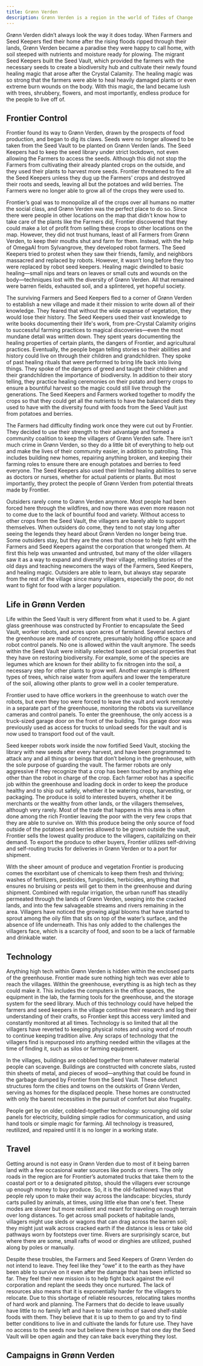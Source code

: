 ```yaml
---
title: Grønn Verden
description: Grønn Verden is a region in the world of Tides of Change
---
```



Grønn Verden didn’t always look the way it does today. When Farmers and Seed Keepers fled their home after the rising floods ripped through their lands, Grønn Verden became a paradise they were happy to call home, with soil steeped with nutrients and moisture ready for plowing. The migrant Seed Keepers built the Seed Vault, which provided the farmers with the necessary seeds to create a biodiversity hub and cultivate their newly found healing magic that arose after the Crystal Calamity. The healing magic was so strong that the farmers were able to heal heavily damaged plants or even extreme burn wounds on the body. With this magic, the land became lush with trees, shrubbery, flowers, and most importantly, endless produce for the people to live off of.

## Frontier Control

Frontier found its way to Grønn Verden, drawn by the prospects of food production, and began to dig its claws. Seeds were no longer allowed to be taken from the Seed Vault to be planted on Grønn Verden lands. The Seed Keepers had to keep the seed library under strict lockdown, not even allowing the Farmers to access the seeds. Although this did not stop the Farmers from cultivating their already planted crops on the outside, and they used their plants to harvest more seeds. Frontier threatened to fire all the Seed Keepers unless they dug up the Farmers’ crops and destroyed their roots and seeds, leaving all but the potatoes and wild berries. The Farmers were no longer able to grow all of the crops they were used to.

Frontier’s goal was to monopolize all of the crops over all humans no matter the social class, and Grønn Verden was the perfect place to do so. Since there were people in other locations on the map that didn't know how to take care of the plants like the Farmers did, Frontier discovered that they could make a lot of profit from selling these crops to other locations on the map. However, they did not trust humans, least of all Farmers from Grønn Verden, to keep their mouths shut and farm for them. Instead, with the help of OmegaAI from Sylvangrove, they developed robot farmers. The Seed Keepers tried to protest when they saw their friends, family, and neighbors massacred and replaced by robots. However, it wasn’t long before they too were replaced by robot seed keepers. Healing magic dwindled to basic healing—small nips and tears on leaves or small cuts and wounds on the body—techniques lost with the diversity of Grønn Verden. All that remained were barren fields, exhausted soil, and a splintered, yet hopeful society.

The surviving Farmers and Seed Keepers fled to a corner of Grønn Verden to establish a new village and made it their mission to write down all of their knowledge. They feared that without the wide expanse of vegetation, they would lose their history. The Seed Keepers used their vast knowledge to write books documenting their life's work, from pre-Crystal Calamity origins to successful farming practices to magical discoveries—even the most mundane detail was written down. They spent years documenting the healing properties of certain plants, the dangers of Frontier, and agricultural practices. Eventually, the people began telling stories so their abilities and history could live on through their children and grandchildren. They spoke of past healing rituals that were performed to bring life back into living things. They spoke of the dangers of greed and taught their children and their grandchildren the importance of biodiversity. In addition to their story telling, they practice healing ceremonies on their potato and berry crops to ensure a bountiful harvest so the magic could still live through the generations. The Seed Keepers and Farmers worked together to modify the crops so that they could get all the nutrients to have the balanced diets they used to have with the diversity found with foods from the Seed Vault just from potatoes and berries.

The Farmers had difficulty finding work once they were cut out by Frontier. They decided to use their strength to their advantage and formed a community coalition to keep the villagers of Grønn Verden safe. There isn’t much crime in Grønn Verden, so they do a little bit of everything to help out and make the lives of their community easier, in addition to patrolling. This includes building new homes, repairing anything broken, and keeping their farming roles to ensure there are enough potatoes and berries to feed everyone. The Seed Keepers also used their limited healing abilities to serve as doctors or nurses, whether for actual patients or plants. But most importantly, they protect the people of Grønn Verden from potential threats made by Frontier.

Outsiders rarely come to Grønn Verden anymore. Most people had been forced here through the wildfires, and now there was even more reason not to come due to the lack of bountiful food and variety. Without access to other crops from the Seed Vault, the villagers are barely able to support themselves. When outsiders do come, they tend to not stay long after seeing the legends they heard about Grønn Verden no longer being true. Some outsiders stay, but they are the ones that choose to help fight with the Farmers and Seed Keepers against the corporation that wronged them. At first this help was unwanted and untrusted, but many of the older villagers saw it as a way to expand and diversify their village, retelling stories of the old days and teaching newcomers the ways of the Farmers, Seed Keepers, and healing magic. Outsiders are able to learn, but always stay separate from the rest of the village since many villagers, especially the poor, do not want to fight for food with a larger population.

## Life in Grønn Verden

Life within the Seed Vault is very different from what it used to be. A giant glass greenhouse was constructed by Frontier to encapsulate the Seed Vault, worker robots, and acres upon acres of farmland. Several sectors of the greenhouse are made of concrete, presumably holding office space and robot control panels. No one is allowed within the vault anymore. The seeds within the Seed Vault were initially selected based on special properties that they have on restoring biodiversity. For example, some of the species are legumes which are known for their ability to fix nitrogen into the soil, a necessary step for other plants to grow well. Another example is different types of trees, which raise water from aquifers and lower the temperature of the soil, allowing other plants to grow well in a cooler temperature.

Frontier used to have office workers in the greenhouse to watch over the robots, but even they too were forced to leave the vault and work remotely in a separate part of the greenhouse, monitoring the robots via surveillance cameras and control panels. To enter the greenhouse, the only access is a truck-sized garage door on the front of the building. This garage door was previously used as access for trucks to unload seeds for the vault and is now used to transport food out of the vault.

Seed keeper robots work inside the now fortified Seed Vault, stocking the library with new seeds after every harvest, and have been programmed to attack any and all things or beings that don’t belong in the greenhouse, with the sole purpose of guarding the vault. The farmer robots are only aggressive if they recognize that a crop has been touched by anything else other than the robot in charge of the crop. Each farmer robot has a specific job within the greenhouse and loading dock in order to keep the produce healthy and to ship out safely, whether it be watering crops, harvesting, or packaging. The produce is sold to interested buyers, whether it be merchants or the wealthy from other lands, or the villagers themselves, although very rarely. Most of the trade that happens in this area is often done among the rich Frontier leaving the poor with the very few crops that they are able to survive on. With this produce being the only source of food outside of the potatoes and berries allowed to be grown outside the vault, Frontier sells the lowest quality produce to the villagers, capitalizing on their demand. To export the produce to other buyers, Frontier utilizes self-driving and self-routing trucks for deliveries in Grønn Verden or to a port for shipment.

With the sheer amount of produce and vegetation Frontier is producing comes the exorbitant use of chemicals to keep them fresh and thriving; washes of fertilizers, pesticides, fungicides, herbicides, anything that ensures no bruising or pests will get to them in the greenhouse and during shipment. Combined with regular irrigation, the urban runoff has steadily permeated through the lands of Grønn Verden, seeping into the cracked lands, and into the few salvageable streams and rivers remaining in the area. Villagers have noticed the growing algal blooms that have started to sprout among the oily film that sits on top of the water’s surface, and the absence of life underneath. This has only added to the challenges the villagers face, which is a scarcity of food, and soon to be a lack of farmable and drinkable water.

## Technology

Anything high tech within Grønn Verden is hidden within the enclosed parts of the greenhouse. Frontier made sure nothing high tech was ever able to reach the villages. Within the greenhouse, everything is as high tech as they could make it. This includes the computers in the office spaces, the equipment in the lab, the farming tools for the greenhouse, and the storage system for the seed library. Much of this technology could have helped the farmers and seed keepers in the village continue their research and log their understanding of their crafts, so Frontier kept this access very limited and constantly monitored at all times. Technology is so limited that all the villagers have reverted to keeping physical notes and using word of mouth to continue keeping tradition alive. Any scraps of technology that the villagers find is repurposed into anything needed within the villages at the time of finding it, such as silos or farming equipment.

In the villages, buildings are cobbled together from whatever material people can scavenge. Buildings are constructed with concrete slabs, rusted thin sheets of metal, and pieces of wood—anything that could be found in the garbage dumped by Frontier from the Seed Vault. These defunct structures form the cities and towns on the outskirts of Grønn Verden, serving as homes for the displaced people. These homes are constructed with only the barest necessities in the pursuit of comfort but also frugality.

People get by on older, cobbled-together technology: scrounging old solar panels for electricity, building simple radios for communication, and using hand tools or simple magic for farming. All technology is treasured, reutilized, and repaired until it is no longer in a working state.

## Travel

Getting around is not easy in Grønn Verden due to most of it being barren land with a few occasional water sources like ponds or rivers. The only roads in the region are for Frontier’s automated trucks that take them to the coastal port or to a designated pitstop, should the villagers ever scrounge up enough money to buy produce. So, it is the old-fashioned ways that people rely upon to make their way across the landscape: bicycles, sturdy carts pulled by animals, at times, using little else than one's feet. These modes are slower but more resilient and meant for traveling on rough terrain over long distances. To get across small pockets of habitable lands, villagers might use sleds or wagons that can drag across the barren soil; they might just walk across cracked earth if the distance is less or take old pathways worn by footsteps over time. Rivers are surprisingly scarce, but where there are some, small rafts of wood or dinghies are utilized, pushed along by poles or manually.

Despite these troubles, the Farmers and Seed Keepers of Grønn Verden do not intend to leave. They feel like they “owe” it to the earth as they have been able to survive on it even after the damage that has been inflicted so far. They feel their new mission is to help fight back against the evil corporation and replant the seeds they once nurtured. The lack of resources also means that it is exponentially harder for the villagers to relocate. Due to this shortage of reliable resources, relocating takes months of hard work and planning. The Farmers that do decide to leave usually have little to no family left and have to take months of saved shelf-stable foods with them. They believe that it is up to them to go and try to find better conditions to live in and cultivate the lands for future use. They have no access to the seeds now but believe there is hope that one day the Seed Vault will be open again and they can take back everything they lost.

## Campaigns in Grønn Verden

<CardGrid>
    <LinkCard
        title="Seed Vault Heist"
        href="/docs/campaigns/seed-vault-heist/intro/"
        description="Reclaim ancient seeds from the depths of the Seed Vault."
    />
</CardGrid>
